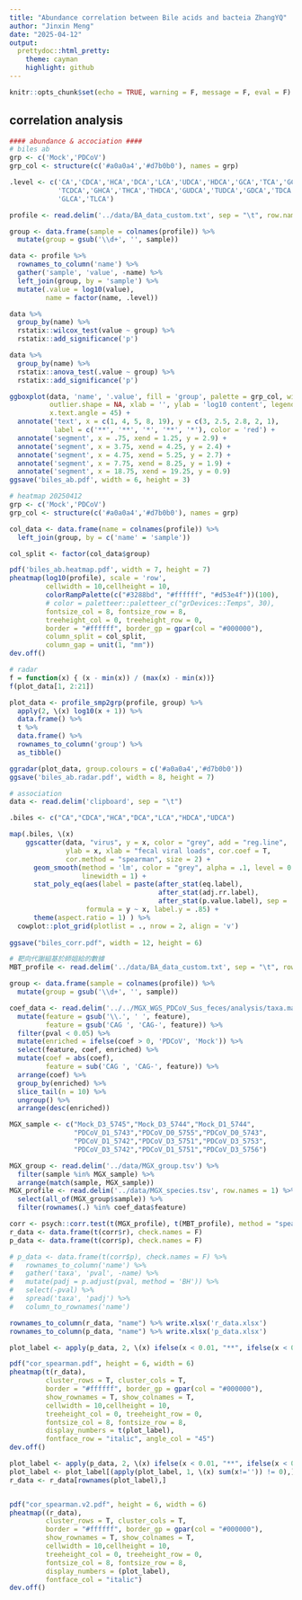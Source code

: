 ```yaml
---
title: "Abundance correlation between Bile acids and bacteia ZhangYQ"
author: "Jinxin Meng"
date: "2025-04-12"
output:
  prettydoc::html_pretty:
    theme: cayman
    highlight: github
---
```


```r
knitr::opts_chunk$set(echo = TRUE, warning = F, message = F, eval = F)
```

## correlation analysis 

```R
#### abundance & accociation ####
# biles ab
grp <- c('Mock','PDCoV')
grp_col <- structure(c('#a0a0a4','#d7b0b0'), names = grp)

.level <- c('CA','CDCA','HCA','DCA','LCA','UDCA','HDCA','GCA','TCA','GCDCA',
            'TCDCA','GHCA','THCA','THDCA','GUDCA','TUDCA','GDCA','TDCA',
            'GLCA','TLCA')

profile <- read.delim('../data/BA_data_custom.txt', sep = "\t", row.names = 1)

group <- data.frame(sample = colnames(profile)) %>% 
  mutate(group = gsub('\\d+', '', sample))

data <- profile %>% 
  rownames_to_column('name') %>% 
  gather('sample', 'value', -name) %>% 
  left_join(group, by = 'sample') %>% 
  mutate(.value = log10(value),
         name = factor(name, .level))

data %>% 
  group_by(name) %>% 
  rstatix::wilcox_test(value ~ group) %>% 
  rstatix::add_significance('p')

data %>% 
  group_by(name) %>% 
  rstatix::anova_test(.value ~ group) %>% 
  rstatix::add_significance('p')

ggboxplot(data, 'name', '.value', fill = 'group', palette = grp_col, width = .6,
          outlier.shape = NA, xlab = '', ylab = 'log10 content', legend = 'none',
          x.text.angle = 45) +
  annotate('text', x = c(1, 4, 5, 8, 19), y = c(3, 2.5, 2.8, 2, 1), 
           label = c('**', '**', '*', '**', '*'), color = 'red') +
  annotate('segment', x = .75, xend = 1.25, y = 2.9) +
  annotate('segment', x = 3.75, xend = 4.25, y = 2.4) +
  annotate('segment', x = 4.75, xend = 5.25, y = 2.7) +
  annotate('segment', x = 7.75, xend = 8.25, y = 1.9) +
  annotate('segment', x = 18.75, xend = 19.25, y = 0.9)
ggsave('biles_ab.pdf', width = 6, height = 3)

# heatmap 20250412
grp <- c('Mock','PDCoV')
grp_col <- structure(c('#a0a0a4','#d7b0b0'), names = grp)

col_data <- data.frame(name = colnames(profile)) %>% 
  left_join(group, by = c('name' = 'sample'))

col_split <- factor(col_data$group)

pdf('biles_ab.heatmap.pdf', width = 7, height = 7)
pheatmap(log10(profile), scale = 'row',
         cellwidth = 10,cellheight = 10,
         colorRampPalette(c("#3288bd", "#ffffff", "#d53e4f"))(100),
         # color = paletteer::paletteer_c("grDevices::Temps", 30),
         fontsize_col = 8, fontsize_row = 8,
         treeheight_col = 0, treeheight_row = 0,
         border = "#ffffff", border_gp = gpar(col = "#000000"),
         column_split = col_split,
         column_gap = unit(1, "mm"))
dev.off()

# radar
f = function(x) { (x - min(x)) / (max(x) - min(x))}
f(plot_data[1, 2:21])

plot_data <- profile_smp2grp(profile, group) %>% 
  apply(2, \(x) log10(x + 1)) %>% 
  data.frame() %>% 
  t %>% 
  data.frame() %>% 
  rownames_to_column('group') %>% 
  as_tibble()

ggradar(plot_data, group.colours = c('#a0a0a4','#d7b0b0'))
ggsave('biles_ab.radar.pdf', width = 8, height = 7)

# association 
data <- read.delim('clipboard', sep = "\t")

.biles <- c("CA","CDCA","HCA","DCA","LCA","HDCA","UDCA")

map(.biles, \(x) 
    ggscatter(data, "virus", y = x, color = "grey", add = "reg.line", 
              ylab = x, xlab = "fecal viral loads", cor.coef = T, 
              cor.method = "spearman", size = 2) +
      geom_smooth(method = 'lm', color = "grey", alpha = .1, level = 0.75,
                  linewidth = 1) +
      stat_poly_eq(aes(label = paste(after_stat(eq.label), 
                                     after_stat(adj.rr.label), 
                                     after_stat(p.value.label), sep = '~~~~')), 
                   formula = y ~ x, label.y = .85) +
      theme(aspect.ratio = 1) ) %>% 
  cowplot::plot_grid(plotlist = ., nrow = 2, align = 'v')
  
ggsave("biles_corr.pdf", width = 12, height = 6)

# 靶向代謝組基於師姐給的數據
MBT_profile <- read.delim('../data/BA_data_custom.txt', sep = "\t", row.names = 1)

group <- data.frame(sample = colnames(profile)) %>% 
  mutate(group = gsub('\\d+', '', sample))

coef_data <- read.delim('../../MGX_WGS_PDCoV_Sus_feces/analysis/taxa.masslin2.species/all_results.tsv') %>% 
  mutate(feature = gsub('\\.', ' ', feature),
         feature = gsub('CAG ', 'CAG-', feature)) %>% 
  filter(pval < 0.05) %>% 
  mutate(enriched = ifelse(coef > 0, 'PDCoV', 'Mock')) %>% 
  select(feature, coef, enriched) %>%
  mutate(coef = abs(coef),
         feature = sub('CAG ', 'CAG-', feature)) %>% 
  arrange(coef) %>% 
  group_by(enriched) %>% 
  slice_tail(n = 10) %>% 
  ungroup() %>% 
  arrange(desc(enriched))

MGX_sample <- c("Mock_D3_5745","Mock_D3_5744","Mock_D1_5744",
                "PDCoV_D1_5743","PDCoV_D0_5755","PDCoV_D0_5743",
                "PDCoV_D1_5742","PDCoV_D3_5751","PDCoV_D3_5753",
                "PDCoV_D3_5742","PDCoV_D1_5751","PDCoV_D3_5756")

MGX_group <- read.delim('../data/MGX_group.tsv') %>% 
  filter(sample %in% MGX_sample) %>% 
  arrange(match(sample, MGX_sample))
MGX_profile <- read.delim('../data/MGX_species.tsv', row.names = 1) %>% 
  select(all_of(MGX_group$sample)) %>% 
  filter(rownames(.) %in% coef_data$feature)

corr <- psych::corr.test(t(MGX_profile), t(MBT_profile), method = "spearman")
r_data <- data.frame(t(corr$r), check.names = F)
p_data <- data.frame(t(corr$p), check.names = F)

# p_data <- data.frame(t(corr$p), check.names = F) %>% 
#   rownames_to_column('name') %>% 
#   gather('taxa', 'pval', -name) %>% 
#   mutate(padj = p.adjust(pval, method = 'BH')) %>% 
#   select(-pval) %>% 
#   spread('taxa', 'padj') %>% 
#   column_to_rownames('name')

rownames_to_column(r_data, "name") %>% write.xlsx('r_data.xlsx')
rownames_to_column(p_data, "name") %>% write.xlsx('p_data.xlsx')

plot_label <- apply(p_data, 2, \(x) ifelse(x < 0.01, "**", ifelse(x < 0.05, "*", "")))

pdf("cor_spearman.pdf", height = 6, width = 6)
pheatmap(t(r_data),
         cluster_rows = T, cluster_cols = T,
         border = "#ffffff", border_gp = gpar(col = "#000000"),
         show_rownames = T, show_colnames = T,
         cellwidth = 10,cellheight = 10,
         treeheight_col = 0, treeheight_row = 0,
         fontsize_col = 8, fontsize_row = 8,
         display_numbers = t(plot_label),
         fontface_row = "italic", angle_col = "45")
dev.off()

plot_label <- apply(p_data, 2, \(x) ifelse(x < 0.01, "**", ifelse(x < 0.05, "*", "")))
plot_label <- plot_label[(apply(plot_label, 1, \(x) sum(x!='')) != 0),]
r_data <- r_data[rownames(plot_label),]


pdf("cor_spearman.v2.pdf", height = 6, width = 6)
pheatmap((r_data),
         cluster_rows = T, cluster_cols = T,
         border = "#ffffff", border_gp = gpar(col = "#000000"),
         show_rownames = T, show_colnames = T,
         cellwidth = 10,cellheight = 10,
         treeheight_col = 0, treeheight_row = 0,
         fontsize_col = 8, fontsize_row = 8,
         display_numbers = (plot_label),
         fontface_col = "italic")
dev.off()
```
